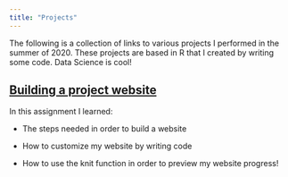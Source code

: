 ```yaml
---
title: "Projects"
---
```


The following is a collection of links to various projects I performed in the summer of 2020. These projects are based in R that I created by writing some code. Data Science is cool!

## [Building a project website](file:///Users/meaganbrown/Documents/github/meaganbrown.github.io/index.html)

In this assignment I learned:

- The steps needed in order to build a website 

- How to customize my website by writing code

- How to use the knit function in order to preview my website progress!